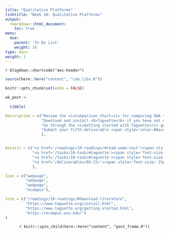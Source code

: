```yaml
---
title: "Qualitative Platforms"
linktitle: "Week 10: Qualitative Platforms"
output:
  rmarkdown::html_document:
    toc: true
menu:
  due:
    parent: 'To Do List'
    weight: 10
type: docs
weight: 1
---
```


`r blogdown::shortcode("aes-header")`

```r
source(here::here("content", "com_libs.R"))
```

```r
knitr::opts_chunk$set(echo = FALSE)
```

```r

wk_post <- 
  
  tibble(

Description = c("Review the <i>Comparison Chart</i> for comparing QDA tools at NYU Libraries",
                "Download and install <b>Taguette</b> if you have not done so already",
                "Go through the <i>Getting started with Taguette</i> guide to get yourself a bit familiarized with the platform",
                "Submit your fifth deliverable <span style='color:#6acda5;font-weight:bold'>Refine the Draft</span> after recieving feedback on the fourth submission"
                ),


Details = c("<a href='/readings/10-readings/#read-some-text'><span style='font-size: 25px; color: #89cff0;'><i class='fas fa-info-circle'></i></span></a>",
            "<a href='/tasks/10-task/#taguette'><span style='font-size: 25px; color: #89cff0;'><i class='fas fa-info-circle'></i></span></a>",
            "<a href='/tasks/10-task/#taguette'><span style='font-size: 25px; color: #89cff0;'><i class='fas fa-info-circle'></i></span></a>",
            "<a href='/deliverables/05-l5/'><span style='font-size: 25px; color: #89cff0;'><i class='fas fa-info-circle'></i></span></a>"
            ),

Icon = c("webpage",
         "webpage",
         "webpage",
         "ecampus"),

Site = c("/readings/10-readings/#download-literature",
         "https://www.taguette.org/install.html",
         "https://www.taguette.org/getting-started.html",
         "https://ecampus.wvu.edu/")
)
```

<center>
`r knitr::spin_child(here::here("content", "post_frame.R"))`
</center>
